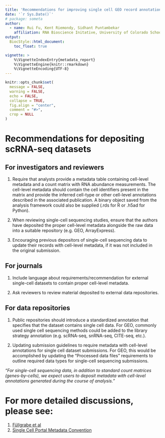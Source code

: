 ```yaml
---
title: 'Recommendations for improving single cell GEO record annotations'
date: '`r Sys.Date()`'
# package: someta
author:
  - name: Rui Fu, Kent Riemondy, Sidhant Puntambekar
    affiliation: RNA Bioscience Initative, University of Colorado School of Medicine
output:
  BiocStyle::html_document:
    toc_float: true

vignette: >
    %\VignetteIndexEntry{metadata_report}
    %\VignetteEngine{knitr::rmarkdown}
    %\VignetteEncoding{UTF-8}  
---
```


```r
knitr::opts_chunk$set(
  message = FALSE,
  warning = FALSE,
  echo = FALSE,
  collapse = TRUE,
  fig.align = "center",
  comment = "#>",
  crop = NULL
)
```

# Recommendations for depositing scRNA-seq datasets

## For investigators and reviewers
1.	Require that analysts provide a metadata table containing cell-level metadata and a  count matrix with RNA abundance measurements. The cell-level metadata should contain the cell identifiers present in the matrix and provide the inferred cell-type or other cell-level annotations described in the associated publication. A binary object saved from the analysis framework could also be supplied (.rds for R or .h5ad for Python). 

2.	When reviewing single-cell sequencing studies, ensure that the authors have deposited the proper cell-level metadata alongside the raw data into a suitable repository (e.g. GEO, ArrayExpress).

3.	Encouraging previous depositors of single-cell sequencing data to update their records with cell-level metadata, if it was not included in the original submission.

## For journals
1.	Include language about requirements/recommendation for external single-cell datasets to contain proper cell-level metadata.

2.	Ask reviewers to review material deposited to external data repositories. 

## For data repositories
1.	Public repositories should introduce a standardized annotation that specifies that the dataset contains single cell data. For GEO, commonly used single cell sequencing methods could be added to the library strategy annotation (e.g. scRNA-seq, snRNA-seq, CITE-seq, etc.).

2.	Updating submission guidelines to require metadata with cell-level annotations for single cell dataset submissions. For GEO, this would be accomplished by updating the “Processed data files” requirements to outline required data types for single-cell sequencing submissions.

_“For single-cell sequencing data, in addition to standard count matrices (genes-by-cells), we expect users to deposit metadata with cell-level annotations generated during the course of analysis.”_

# For more detailed discussions, please see:
1. [Füllgrabe et al](https://www.nature.com/articles/s41587-020-00744-z)
2. [Single Cell Portal Metadata Convention](https://github.com/broadinstitute/single_cell_portal/wiki/Metadata-File#scp-conventional-file-format)
